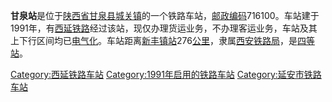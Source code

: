 {{Unreferenced|time=2021-12-13T06:25:20+00:00}}
{{noteTA
|1=zh-cn:始发车次; zh-hk:列車班次;
|2=zh-cn:车次; zh-hk:班次;
}}
{{Infobox China railway station 
|车站名称 = 甘泉站
|车站名称拼音 = 
|电报码 = GQY
|拼音码 = GQU
|车站地址 = [[陕西省|陕西省]][[甘泉县|甘泉县]]
|归属 = [[西安铁路局|西安铁路局]]
|车站等级 = [[四等站_(中铁)|四等站]]
|线路 = [[西延铁路|西延铁路]]
}}
'''甘泉站'''是位于[[陕西省|陕西省]][[甘泉县|甘泉县]][[城关镇|城关镇]]的一个铁路车站，[[邮政编码|邮政编码]]716100。车站建于1991年，有[[西延铁路|西延铁路]]经过该站，现仅办理货运业务，不办理客运业务，车站及其上下行区间均已[[电气化|电气化]]。车站距离[[新丰镇站|新丰镇站]]276[[公里|公里]]，隶属[[西安铁路局|西安铁路局]]，是[[四等站_(中铁)|四等站]]。


{{start rail box}}
{{s-inop|[[道镇站|道镇站]]}}
{{s-line|[[西延铁路|西延铁路]]}}
{{s-inop|[[九燕山站|九燕山站]]}}
{{end box}}

{{西延铁路}}
{{铁路车站小作品}}
{{陕西小作品}}

[[Category:西延铁路车站|Category:西延铁路车站]]
[[Category:1991年启用的铁路车站|Category:1991年启用的铁路车站]]
[[Category:延安市铁路车站|Category:延安市铁路车站]]